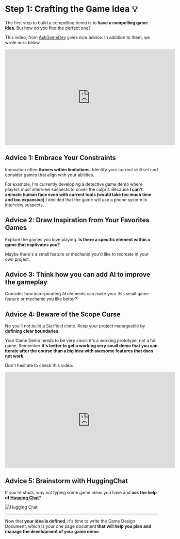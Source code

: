 # Step 1: Crafting the Game Idea 💡

The first step to build a compelling demo is to **have a compelling game idea**. But how do you find the perfect one?

This video, from [AskGameDev](https://www.youtube.com/@AskGamedev) gives nice advice. In addition to them, we wrote ours below.

<iframe width="560" height="315" src="https://www.youtube.com/embed/fDqnw5pNebk?si=83Au99UbYkCmSSJ2" title="YouTube video player" frameborder="0" allow="accelerometer; autoplay; clipboard-write; encrypted-media; gyroscope; picture-in-picture; web-share" allowfullscreen></iframe>

## Advice 1: Embrace Your Constraints

Innovation often **thrives within limitations**. Identify your current skill set and consider games that align with your abilities. 

For example, I'm currently developing a detective game demo where players must interview suspects to unveil the culprit. Because **I can't animate human face even with current tools (would take too much time and too expansive)** I decided that the game will use a phone system to interview suspects.

## Advice 2: Draw Inspiration from Your Favorites Games

Explore the games you love playing. **Is there a specific element within a game that captivates you?**

Maybe there's a small feature or mechanic you'd like to recreate in your own project.

## Advice 3: Think how you can add AI to improve the gameplay

Consider how incorporating AI elements can make your this small game feature or mechanic you like better?

## Advice 4: Beware of the Scope Curse

No you'll not build a Starfield clone. Keep your project manageable by **defining clear boundaries**. 

Your Game Demo needs to be very small: it's a working prototype, not a full game. Remember **it's better to get a working very small demo that you can iterate after the course than a big idea with awesome features that does not work**.

Don't hesitate to check this video:

<iframe width="560" height="315" src="https://www.youtube.com/embed/bh0F9m1O4gk?si=TKjyXGL1oqjuIvGE" title="YouTube video player" frameborder="0" allow="accelerometer; autoplay; clipboard-write; encrypted-media; gyroscope; picture-in-picture; web-share" allowfullscreen></iframe>

## Advice 5: Brainstorm with HuggingChat

If you're stuck, why not typing some game ideas you have and **ask the help of [Hugging Chat](https://huggingface.co/chat/)**?

<img src="https://huggingface.co/datasets/huggingface-ml-4-games-course/course-images/resolve/main/en/demo-unit1/huggingchat.jpg" alt="Hugging Chat"/>


---
Now that **your idea is defined**, it's time to write the Game Design Document, which is your one page document **that will help you plan and manage the development of your game demo**.

